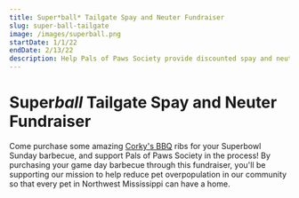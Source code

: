 ```yaml
---
title: Super*ball* Tailgate Spay and Neuter Fundraiser
slug: super-ball-tailgate
image: /images/superball.png
startDate: 1/1/22
endDate: 2/13/22
description: Help Pals of Paws Society provide discounted spay and neuter services and enjoy some amazing Corky's barbecue!
---
```


# Super*ball* Tailgate Spay and Neuter Fundraiser

Come purchase some amazing [Corky's BBQ](https://www.corkysbbq.com/) ribs for your Superbowl Sunday barbecue, and support Pals of Paws Society in the process! By purchasing your game day barbecue through this fundraiser, you'll be supporting our mission to help reduce pet overpopulation in our community so that every pet in Northwest Mississippi can have a home.

<MDXIFrame
	src="https://www.facebook.com/plugins/post.php?href=https%3A%2F%2Fwww.facebook.com%2FPalsofPawsSociety%2Fposts%2F129512952909104&show_text=true&width=500"
	float="right"
/>

